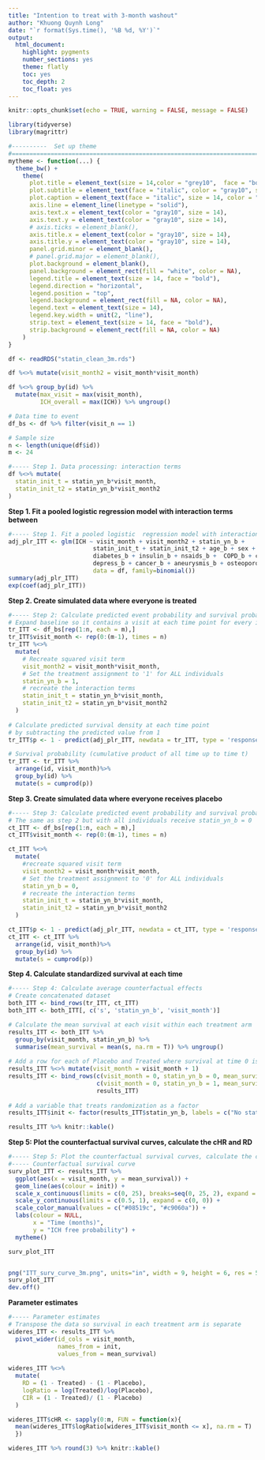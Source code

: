 ```yaml
---
title: "Intention to treat with 3-month washout"
author: "Khuong Quynh Long"
date: "`r format(Sys.time(), '%B %d, %Y')`"
output:
  html_document:
    highlight: pygments
    number_sections: yes
    theme: flatly
    toc: yes
    toc_depth: 2
    toc_float: yes
---
```


```r
knitr::opts_chunk$set(echo = TRUE, warning = FALSE, message = FALSE)
```

```r
library(tidyverse)
library(magrittr)
```

```r
#----------  Set up theme
#===============================================================================
mytheme <- function(...) {
  theme_bw() +
    theme(
      plot.title = element_text(size = 14,color = "grey10",  face = "bold", hjust = 0.5),
      plot.subtitle = element_text(face = "italic", color = "gray10", size = 14),
      plot.caption = element_text(face = "italic", size = 14, color = "gray10"),
      axis.line = element_line(linetype = "solid"),
      axis.text.x = element_text(color = "gray10", size = 14),
      axis.text.y = element_text(color = "gray10", size = 14),
      # axis.ticks = element_blank(),
      axis.title.x = element_text(color = "gray10", size = 14),
      axis.title.y = element_text(color = "gray10", size = 14),
      panel.grid.minor = element_blank(),
      # panel.grid.major = element_blank(),
      plot.background = element_blank(),
      panel.background = element_rect(fill = "white", color = NA),
      legend.title = element_text(size = 14, face = "bold"),
      legend.direction = "horizontal",
      legend.position = "top",
      legend.background = element_rect(fill = NA, color = NA),
      legend.text = element_text(size = 14),
      legend.key.width = unit(2, "line"),
      strip.text = element_text(size = 14, face = "bold"),
      strip.background = element_rect(fill = NA, color = NA)
    )
}
```


```r
df <- readRDS("statin_clean_3m.rds")

df %<>% mutate(visit_month2 = visit_month*visit_month)

df %<>% group_by(id) %>%
  mutate(max_visit = max(visit_month),
         ICH_overall = max(ICH)) %>% ungroup()

# Data time to event
df_bs <- df %>% filter(visit_n == 1)

# Sample size
n <- length(unique(df$id))
m <- 24
```


```r
#----- Step 1. Data processing: interaction terms
df %<>% mutate(
  statin_init_t = statin_yn_b*visit_month,
  statin_init_t2 = statin_yn_b*visit_month2
)
```


**Step 1. Fit a pooled logistic  regression model with interaction terms between**

```r
#----- Step 1. Fit a pooled logistic  regression model with interaction terms
adj_plr_ITT <- glm(ICH ~ visit_month + visit_month2 + statin_yn_b + 
                        statin_init_t + statin_init_t2 + age_b + sex + hyper_b + 
                        diabetes_b + insulin_b + nsaids_b +  COPD_b + corticoids_b + 
                        depress_b + cancer_b + aneurysmis_b + osteoporosis_b,
                        data = df, family=binomial())
summary(adj_plr_ITT)
exp(coef(adj_plr_ITT))
```

**Step 2. Create simulated data where everyone is treated**

```r
#----- Step 2: Calculate predicted event probability and survival probability for treated
# Expand baseline so it contains a visit at each time point for every individual
tr_ITT <- df_bs[rep(1:n, each = m),]
tr_ITT$visit_month <- rep(0:(m-1), times = n) 
tr_ITT %<>%
  mutate(
    # Recreate squared visit term
    visit_month2 = visit_month*visit_month, 
    # Set the treatment assignment to '1' for ALL individuals
    statin_yn_b = 1, 
    # recreate the interaction terms
    statin_init_t = statin_yn_b*visit_month,
    statin_init_t2 = statin_yn_b*visit_month2
  )
  
# Calculate predicted survival density at each time point 
# by subtracting the predicted value from 1
tr_ITT$p <- 1 - predict(adj_plr_ITT, newdata = tr_ITT, type = 'response')

# Survival probability (cumulative product of all time up to time t)
tr_ITT <- tr_ITT %>%
  arrange(id, visit_month)%>%
  group_by(id) %>%
  mutate(s = cumprod(p))
```


**Step 3. Create simulated data where everyone receives placebo**

```r
#----- Step 3: Calculate predicted event probability and survival probability for control
# The same as step 2 but with all individuals receive statin_yn_b = 0
ct_ITT <- df_bs[rep(1:n, each = m),]
ct_ITT$visit_month <- rep(0:(m-1), times = n) 

ct_ITT %<>%
  mutate(
    #recreate squared visit term
    visit_month2 = visit_month*visit_month, 
    # Set the treatment assignment to '0' for ALL individuals
    statin_yn_b = 0, 
    # recreate the interaction terms
    statin_init_t = statin_yn_b*visit_month,
    statin_init_t2 = statin_yn_b*visit_month2
  )

ct_ITT$p <- 1 - predict(adj_plr_ITT, newdata = ct_ITT, type = 'response')
ct_ITT <- ct_ITT %>%
  arrange(id, visit_month)%>%
  group_by(id) %>%
  mutate(s = cumprod(p))
```

**Step 4. Calculate standardized survival at each time**

```r
#----- Step 4: Calculate average counterfactual effects
# Create concatenated dataset
both_ITT <- bind_rows(tr_ITT, ct_ITT)
both_ITT <- both_ITT[, c('s', 'statin_yn_b', 'visit_month')]

# Calculate the mean survival at each visit within each treatment arm
results_ITT <- both_ITT %>%
  group_by(visit_month, statin_yn_b) %>%
  summarise(mean_survival = mean(s, na.rm = T)) %>% ungroup()
  
# Add a row for each of Placebo and Treated where survival at time 0 is 1.
results_ITT %<>% mutate(visit_month = visit_month + 1)
results_ITT <- bind_rows(c(visit_month = 0, statin_yn_b = 0, mean_survival =  1),
                         c(visit_month = 0, statin_yn_b = 1, mean_survival =  1), 
                         results_ITT)
                         
# Add a variable that treats randomization as a factor
results_ITT$init <- factor(results_ITT$statin_yn_b, labels = c("No statins", "Statins"))

results_ITT %>% knitr::kable()
```

**Step 5: Plot the counterfactual survival curves, calculate the cHR and RD**

```r
#----- Step 5: Plot the counterfactual survival curves, calculate the cHR and RD
#----- Counterfactual survival curve
surv_plot_ITT <- results_ITT %>% 
  ggplot(aes(x = visit_month, y = mean_survival)) +
  geom_line(aes(colour = init)) +
  scale_x_continuous(limits = c(0, 25), breaks=seq(0, 25, 2), expand = c(0, 0)) +
  scale_y_continuous(limits = c(0.5, 1), expand = c(0, 0)) +
  scale_color_manual(values = c("#08519c", "#c9060a")) +
  labs(colour = NULL,
       x = "Time (months)",
       y = "ICH free probability") +
  mytheme()

surv_plot_ITT


png("ITT_surv_curve_3m.png", units="in", width = 9, height = 6, res = 500)
surv_plot_ITT
dev.off()
```

**Parameter estimates**

```r
#----- Parameter estimates
# Transpose the data so survival in each treatment arm is separate
wideres_ITT <- results_ITT %>% 
  pivot_wider(id_cols = visit_month, 
              names_from = init, 
              values_from = mean_survival)
              
wideres_ITT %<>%
  mutate(
    RD = (1 - Treated) - (1 - Placebo),
    logRatio = log(Treated)/log(Placebo),
    CIR = (1 - Treated)/ (1 - Placebo)
  )

wideres_ITT$cHR <- sapply(0:m, FUN = function(x){
  mean(wideres_ITT$logRatio[wideres_ITT$visit_month <= x], na.rm = T)
  })

wideres_ITT %>% round(3) %>% knitr::kable()
```






















